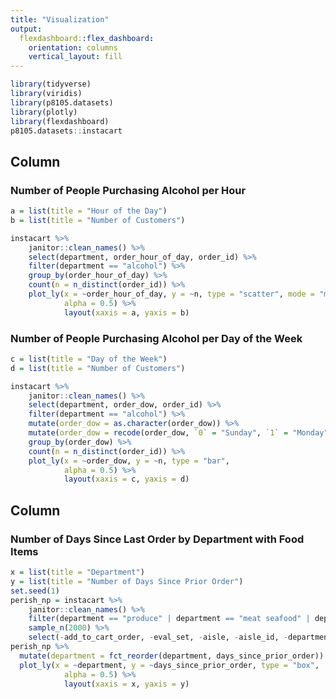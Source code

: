 ```yaml
---
title: "Visualization"
output: 
  flexdashboard::flex_dashboard:
    orientation: columns
    vertical_layout: fill
---
```


```r
library(tidyverse)
library(viridis)
library(p8105.datasets)
library(plotly)
library(flexdashboard)
p8105.datasets::instacart
```


Column {data-width=450}
-----------------------------------------------------------------------

### Number of People Purchasing Alcohol per Hour  

```r
a = list(title = "Hour of the Day")
b = list(title = "Number of Customers")

instacart %>% 
    janitor::clean_names() %>%
    select(department, order_hour_of_day, order_id) %>%
    filter(department == "alcohol") %>%
    group_by(order_hour_of_day) %>%
    count(n = n_distinct(order_id)) %>%
    plot_ly(x = ~order_hour_of_day, y = ~n, type = "scatter", mode = "marker", 
            alpha = 0.5) %>%
            layout(xaxis = a, yaxis = b)
```

### Number of People Purchasing Alcohol per Day of the Week 

```r
c = list(title = "Day of the Week")
d = list(title = "Number of Customers")

instacart %>% 
    janitor::clean_names() %>%
    select(department, order_dow, order_id) %>%
    filter(department == "alcohol") %>%
    mutate(order_dow = as.character(order_dow)) %>%
    mutate(order_dow = recode(order_dow, `0` = "Sunday", `1` = "Monday", `2` = "Tuesday", `3` ="Wednesday", `4` = "Thursday", `5` = "Friday", `6` = "Saturday")) %>%
    group_by(order_dow) %>%
    count(n = n_distinct(order_id)) %>%
    plot_ly(x = ~order_dow, y = ~n, type = "bar", 
            alpha = 0.5) %>%
            layout(xaxis = c, yaxis = d)
```

Column {data-width=550}
-----------------------------------------------------------------------

### Number of Days Since Last Order by Department with Food Items  

```r
x = list(title = "Department")
y = list(title = "Number of Days Since Prior Order")
set.seed(1)
perish_np = instacart %>% 
    janitor::clean_names() %>%
    filter(department == "produce" | department == "meat seafood" | department == "dairy eggs" | department == "international" | department == "pantry" | department == "snacks" | department == "canned goods" | department == "alcohol" | department == "bakery" | department == "babies" | department == "breakfast" |  department == "frozen" |  department == "bulk" | department == "dry goods pasta" | department == "beverages" |  department == "deli") %>%
    sample_n(2000) %>%
    select(-add_to_cart_order, -eval_set, -aisle, -aisle_id, -department_id, -order_hour_of_day, -order_dow)
perish_np %>%
  mutate(department = fct_reorder(department, days_since_prior_order)) %>% 
  plot_ly(x = ~department, y = ~days_since_prior_order, type = "box", 
            alpha = 0.5) %>%
            layout(xaxis = x, yaxis = y)
```
